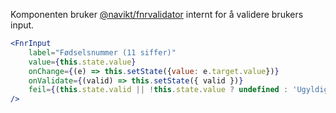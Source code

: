 

Komponenten bruker [@navikt/fnrvalidator](https://github.com/navikt/fnrvalidator) internt for å validere brukers input.

<Example>
    <FnrInputExample />
</Example>

```jsx
<FnrInput
    label="Fødselsnummer (11 siffer)"
    value={this.state.value}
    onChange={(e) => this.setState({value: e.target.value})}
    onValidate={(valid) => this.setState({ valid })}
    feil={(this.state.valid || !this.state.value ? undefined : 'Ugyldig fødselsnummer')}
/>
```